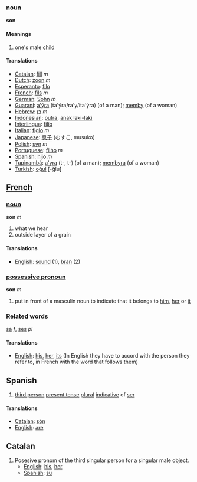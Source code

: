 ===noun===

'''son'''

====Meanings====
#one's male [[child]]

====Translations====
*[[Catalan]]: [[fill]] ''m''
*[[Dutch]]: [[zoon]] ''m''
*[[Esperanto]]: [[filo]]
*[[French]]: [[fils]] ''m''
*[[German]]: [[Sohn]] ''m''
*[[Guaraní]]: [[a'ýra]] (ta'ýra/ra'y/ita'ýra) (of a man); [[memby]] (of a woman)
*[[Hebrew]]: [[בן]] ''m''
*[[Indonesian]]: [[putra]], [[anak laki-laki]]
*[[Interlingua]]: [[filio]]
*[[Italian]]: [[figlo]] ''m''
*[[Japanese]]: [[息子]] (むすこ, musuko)
*[[Polish]]: [[syn]] ''m''
*[[Portuguese]]: [[filho]] ''m''
*[[Spanish]]: [[hijo]] ''m''
*[[Tupinambá]]: [[a'yra]] (t-, t-) (of a man); [[membyra]] (of a woman)
*[[Turkish]]: [[oğul]] [-ğlu]

==[[French]]==

===[[noun]]===

'''son''' ''m''

#what we hear
#outside layer of a grain

====Translations====
*[[English]]: [[sound]] (1), [[bran]] (2)

===[[possessive pronoun]]===

'''son''' ''m''

# put in front of a masculin noun to indicate that it belongs to [[him]], [[her]] or [[it]]

===Related words===

[[sa]] ''f'', 
[[ses]] ''pl''

====Translations====
*[[English]]: [[his]], [[her]], [[its]] (In English they have to accord with the person they refer to, in French with the word that follows them)

==Spanish==

#[[third person]] [[present tense]] [[plural]] [[indicative]] of [[ser]]

====Translations====
*[[Catalan]]: [[són]]
*[[English]]: [[are]]

==Catalan==

#Posesive pronom of the third singular person for a singular male object.
#*[[English]]: [[his]], [[her]]
#*[[Spanish]]: [[su]]